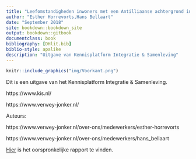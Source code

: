 ```yaml
--- 
title: "Leefomstandigheden inwoners met een Antilliaanse achtergrond in Den Haag"
author: "Esther Horrevorts,Hans Bellaart"
date: "September 2018"
site: bookdown::bookdown_site
output: bookdown::gitbook
documentclass: book
bibliography: [DHlit.bib]
biblio-style: apalike
description: "Uitgave van Kennisplatform Integratie & Samenleving"
---
```




```r
knitr::include_graphics("img/Voorkant.png")

```

Dit is een uitgave van het Kennisplatform Integratie & Samenleving.

https://www.kis.nl/

https://www.verwey-jonker.nl/

Auteurs:

https://www.verwey-jonker.nl/over-ons/medewerkers/esther-horrevorts

https://www.verwey-jonker.nl/over-ons/medewerkers/hans_bellaart

[Hier](https://www.kis.nl/publicatie/leefomstandigheden-inwoners-met-een-antilliaanse-achtergrond-den-haag) is het oorspronkelijke rapport te vinden. 
